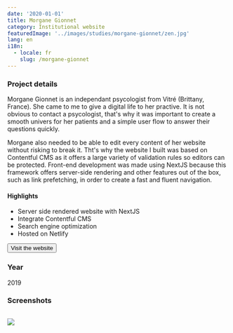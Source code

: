 ```yaml
---
date: '2020-01-01'
title: Morgane Gionnet
category: Institutional website
featuredImage: '../images/studies/morgane-gionnet/zen.jpg'
lang: en
i18n:
  - locale: fr
    slug: /morgane-gionnet
---
```


### Project details

Morgane Gionnet is an independant psycologist from Vitré (Brittany, France). She came to me to give a digital life to her practive. It is not obvious to contact a psycologist, that's why it was important to create a smooth univers for her patients and a simple user flow to answer their questions quickly.

Morgane also needed to be able to edit every content of her website without risking to break it. Tht's why the website I built was based on Contentful CMS as it offers a large variety of validation rules so editors can be protected. Front-end development was made using NextJS because this framework offers server-side rendering and other features out of the box, such as link prefetching, in order to create a fast and fluent navigation.

#### Highlights

- Server side rendered website with NextJS
- Integrate Contentful CMS
- Search engine optimization
- Hosted on Netlify

<p style={{textAlign: 'center'}}><Button href="https://morganegionnet.fr">Visit the website</Button></p>

### Year
2019

### Screenshots

<Image>

![](../images/studies/morgane-gionnet/compo.png)

</Image>
